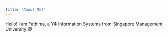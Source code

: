 ```yaml
---
title: "About Me!"
---
```


Hello! I am Fathima, a Y4 Information Systems from Singapore Management University 😸
